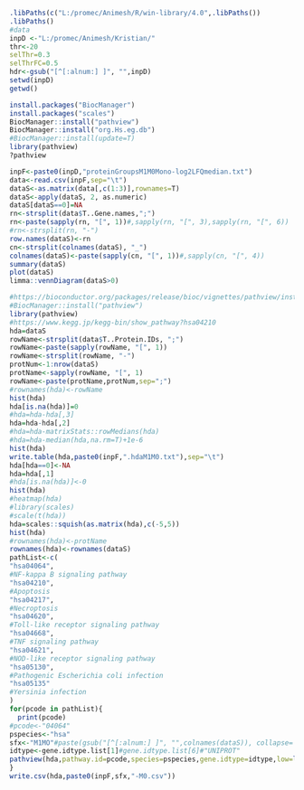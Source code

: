 ```{r setup}
.libPaths(c("L:/promec/Animesh/R/win-library/4.0",.libPaths())
.libPaths()
#data
inpD <-"L:/promec/Animesh/Kristian/"
thr<-20
selThr=0.3
selThrFC=0.5
hdr<-gsub("[^[:alnum:] ]", "",inpD)
setwd(inpD)
getwd()
```

```{r library}
install.packages("BiocManager")
install.packages("scales")
BiocManager::install("pathview")
BiocManager::install("org.Hs.eg.db")
#BiocManager::install(update=T)
library(pathview)
?pathview
```

```{r data}
inpF<-paste0(inpD,"proteinGroupsM1M0Mono-log2LFQmedian.txt")
data<-read.csv(inpF,sep="\t")
dataS<-as.matrix(data[,c(1:3)],rownames=T)
dataS<-apply(dataS, 2, as.numeric)
dataS[dataS==0]=NA
rn<-strsplit(data$T..Gene.names,";")
rn<-paste(sapply(rn, "[", 1))#,sapply(rn, "[", 3),sapply(rn, "[", 6))
#rn<-strsplit(rn, "-")
row.names(dataS)<-rn
cn<-strsplit(colnames(dataS), "_")
colnames(dataS)<-paste(sapply(cn, "[", 1))#,sapply(cn, "[", 4))
summary(dataS)
plot(dataS)
limma::vennDiagram(dataS>0)
```

```{r pathview-comb-SA[ET]/pc}
#https://bioconductor.org/packages/release/bioc/vignettes/pathview/inst/doc/pathview.pdf
#BiocManager::install("pathview")
library(pathview)
#https://www.kegg.jp/kegg-bin/show_pathway?hsa04210
hda=dataS
rowName<-strsplit(data$T..Protein.IDs, ";")
rowName<-paste(sapply(rowName, "[", 1))
rowName<-strsplit(rowName, "-")
protNum<-1:nrow(dataS)
protName<-sapply(rowName, "[", 1)
rowName<-paste(protName,protNum,sep=";")
#rownames(hda)<-rowName
hist(hda)
hda[is.na(hda)]=0
#hda=hda-hda[,3]
hda=hda-hda[,2]
#hda=hda-matrixStats::rowMedians(hda)
#hda=hda-median(hda,na.rm=T)+1e-6
hist(hda)
write.table(hda,paste0(inpF,".hdaM1M0.txt"),sep="\t")
hda[hda==0]<-NA
hda=hda[,1]
#hda[is.na(hda)]<-0
hist(hda)
#heatmap(hda)
#library(scales)
#scale(t(hda))
hda=scales::squish(as.matrix(hda),c(-5,5))
hist(hda)
#rownames(hda)<-protName
rownames(hda)<-rownames(dataS)
pathList<-c(
"hsa04064",  
#NF-kappa B signaling pathway
"hsa04210",  
#Apoptosis
"hsa04217",  
#Necroptosis
"hsa04620",  
#Toll-like receptor signaling pathway
"hsa04668",  
#TNF signaling pathway
"hsa04621",  
#NOD-like receptor signaling pathway
"hsa05130",  
#Pathogenic Escherichia coli infection
"hsa05135"
#Yersinia infection
) 
for(pcode in pathList){
  print(pcode)
#pcode<-"04064"
pspecies<-"hsa"
sfx<-"M1MO"#paste(gsub("[^[:alnum:] ]", "",colnames(dataS)), collapse='_' )
idtype<-gene.idtype.list[1]#gene.idtype.list[6]#"UNIPROT"
pathview(hda,pathway.id=pcode,species=pspecies,gene.idtype=idtype,low=list(gene="blue"),mid=list(gene="white"),high=list(gene="orange"),both.dirs=list(gene=T), limit = list(gene = 5), bins = list(gene = 5), na.col="grey",out=sfx)
}
write.csv(hda,paste0(inpF,sfx,"-M0.csv"))
```


